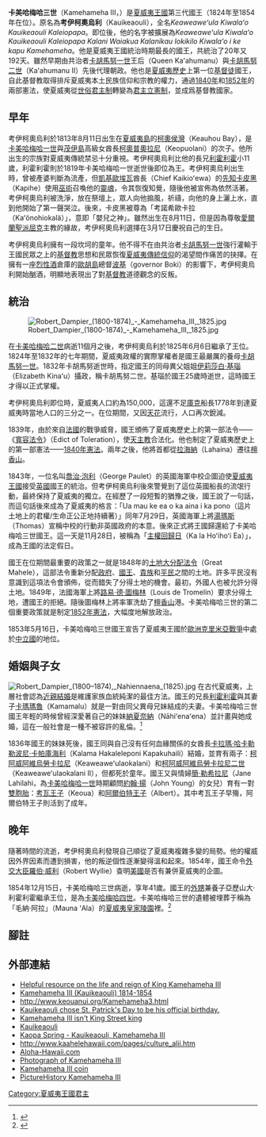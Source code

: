 {{noteTA
|1=zh-hans:圣帕特里克;zh-hk:聖博德;zh-tw:聖派屈克;
}}
{{Infobox monarch
| name               =卡美哈梅哈三世<br />Kamehameha III
| title              = [[夏威夷王國|夏威夷]][[夏威夷君主列表|國王]]
| image          =Kamehameha_III,_retouched_photo_by_J._J._Williams_(PP-97-7-011).jpg         
| caption            =卡美哈梅哈三世
| reign              =1825年6月6日—1854年12月15日 
| coronation         = 
| investiture        =
| full name          =Keaweaweʻula Kiwalaʻo Kauikeaouli Kaleiopapa Kalani Waiakua Kalanikau Iokikilo Kiwalaʻo i ke kapu Kamehameha
| birth_date         =1813年8月11日
| birth_place        =[[夏威夷島|夏威夷島]]{{link-en|科纳区 (夏威夷)|Kona District, Hawaii|科纳}}北部的{{link-en|凯乌渥海湾|Keauhou Bay}}
| death_date         =1854年12月15日
| death_place        =[[File:Flag_of_Hawaii.svg|20px]] [[夏威夷王国|夏威夷王国]][[檀香山|檀香山]][[伊奥拉尼宫|Hoihoikeea]]
| burial_date        = 
| burial_place       ={{link-en|夏威夷皇家陵园|Mauna ʻAla Royal Mausoleum}}
| predecessor        =[[卡美哈梅哈二世|卡美哈梅哈二世]]
| successor          =[[卡美哈梅哈四世|卡美哈梅哈四世]] 
| queen              =Kalama王后
| consort            = 
| spouse             =
| spouse 1            =
| spouse 2             =
| spouse 3           =
| spouse 4           =
| spouse 5           =
| spouse 6           =
| spouse 7           =
| offspring          = 
| royal house        =[[卡美哈梅哈家族|卡美哈梅哈家族]] 
| dynasty            = 
| father             =[[卡美哈梅哈一世|卡美哈梅哈一世]]
| mother             =Keōpūolani
| children           =Keaweaweʻulaokalani I 公主<br />Keaweaweʻulaokalani II 公主<br />Albert Kunuiakea
| religion           =
| signature          =Kamehameha III 1839 signature.svg
}}
'''卡美哈梅哈三世'''（Kamehameha III，{{bd|1813年|8月11日|1854年|12月15日|catIdx=K}}）是[[夏威夷王國|夏威夷王國]]第三代國王（1824年至1854年在位）。原名為'''考伊柯奧烏利'''（Kauikeaouli），全名''Keaweaweʻula Kiwalaʻo Kauikeaouli Kaleiopapa''。即位後，他的名字被擴展為''Keaweaweʻula Kiwalaʻo Kauikeaouli Kaleiopapa Kalani Waiakua Kalanikau Iokikilo Kiwalaʻo i ke kapu Kamehameha''。他是夏威夷王國統治時期最長的國王，共統治了20年又192天。雖然早期由共治者[[卡胡馬努一世|卡胡馬努一世]]王后（Queen Kaʻahumanu）與[[卡胡馬努二世|卡胡馬努二世]]（Kaʻahumanu II）先後代理朝政。他也是[[夏威夷歷史|夏威夷歷史]]上第一位[[基督徒|基督徒]]國王，自此基督教取得排斥夏威夷本土民族信仰和宗教的權力，通過[[夏威夷1840年憲法|1840年]]和[[夏威夷1852年憲法|1852年]]的兩部憲法，使夏威夷從[[世俗君主制|世俗君主制]]轉變為[[君主立憲制|君主立憲制]]，並成爲基督教國家。

==早年==
考伊柯奧烏利於1813年8月11日出生在[[夏威夷島|夏威夷島]]的[[柯奧侯灣|柯奧侯灣]]（Keauhou Bay），是[[卡美哈梅哈一世|卡美哈梅哈一世]]與[[茂伊島|茂伊島]]高級女酋長[[柯奧普奧拉尼|柯奧普奧拉尼]]（Keopuolani）的次子。他所出生的宗族對夏威夷傳統禁忌十分重視。考伊柯奧烏利比他的長兄[[卡美哈梅哈二世|利霍利霍]]小11歲，利霍利霍則於1819年卡美哈梅哈一世逝世後即位為王。考伊柯奧烏利出生時，曾被產婆判斷為流產，但[[凱基歐埃瓦|凱基歐埃瓦]]酋長（Chief Kaikioʻewa）的[[先知|先知]][[卡皮黑|卡皮黑]]（Kapihe）使用[[巫術|巫術]]召喚他的[[靈魂|靈魂]]，令其恢復知覺，隨後他被宣佈為依然活著。考伊柯奧烏利被洗淨，放在祭壇上，眾人向他搧風，祈禱，向他的身上灑上水，直到他開始了第一聲哭泣。後來，卡皮黑被尊為「考諾希歐卡拉（Kaʻönohiokalä）」，意即「嬰兒之神」。雖然出生在8月11日，但是因為尊敬[[愛爾蘭|愛爾蘭]][[聖派屈克|聖派屈克]]主教的緣故，考伊柯奧烏利選擇在3月17日慶祝自己的生日。

考伊柯奧烏利擁有一段坎坷的童年。他不得不在由共治者[[卡胡馬努一世|卡胡馬努一世]]強行灌輸于王國民眾之上的[[基督教|基督教]]思想和民眾恢復[[夏威夷傳統信仰|夏威夷傳統信仰]]的渴望間作痛苦的抉擇。在擁有一座[[烈性酒|烈性酒]]倉庫的[[歐胡島|歐胡島]]總督[[波基|波基]]（governor Boki）的影響下，考伊柯奧烏利開始酗酒，明顯地表現出了對[[基督教|基督教]]道德觀念的反叛。
==統治==
[[File:Robert_Dampier_(1800-1874)_-_Kamehameha_III,_1825.jpg|thumb]]

在[[卡美哈梅哈二世|卡美哈梅哈二世]]病逝11個月之後，考伊柯奧烏利於1825年6月6日繼承了王位。1824年至1832年的七年期間，夏威夷政權的實際掌權者是國王最嚴厲的養母[[卡胡馬努一世|卡胡馬努一世]]。1832年卡胡馬努逝世時，指定國王的同母異父姐姐[[伊莉莎白·基瑙|伊莉莎白·基瑙]]（Elizabeth Kinaʻu）攝政，稱卡胡馬努二世。基瑙於國王25歲時逝世，這時國王才得以正式掌權。

考伊柯奧烏利即位時，夏威夷人口約為150,000，這還不足[[庫克|庫克]]船長1778年到達夏威夷時當地人口的三分之一。在位期間，又因[[天花|天花]]流行，人口再次銳減。

1839年，由於來自[[法國|法國]]的戰爭威脅，國王頒佈了夏威夷歷史上的第一部法令——《[[寬容法令|寬容法令]]》（Edict of Toleration），使[[天主教|天主教]]合法化。他也制定了夏威夷歷史上的第一部憲法——[[夏威夷1840年憲法|1840年憲法]]。兩年之後，他將首都從[[拉海納|拉海納]]（Lahaina）遷往[[檀香山|檀香山]]。

1843年，一位名叫[[喬治·泡利|喬治·泡利]]（George Paulet）的英國海軍中校企圖迫使[[夏威夷王國|夏威夷王國]]接受[[英國|英國]]國王的統治。但考伊柯奧烏利後來警覺到了這位英國船長的流氓行動，最終保持了夏威夷的獨立。在經歷了一段短暫的猶豫之後，國王說了一句話，而這句話後來成為了夏威夷的格言：「Ua mau ke ea o ka aina i ka pono（這片土地上的君權/生命正公正地持續著）」同年7月29日，英國海軍上將[[湯瑪斯|湯瑪斯]]（Thomas）宣稱中校的行動非英國政府的本意。後來正式將王國歸還給了卡美哈梅哈三世國王。這一天是11月28日，被稱為「[[主權回歸日|主權回歸日]]（Ka la Hoʻihoʻi Ea）」，成為王國的法定假日。

國王在位期間最重要的政策之一就是1848年的[[土地大分配法令|土地大分配法令]]（Great Mahele），這部法令重新分配[[政府|政府]]、[[國王|國王]]、[[貴族|貴族]]和[[平民|平民]]之間的土地。許多平民沒有意識到這項法令會頒佈，從而錯失了分得土地的機會。最初，外國人也被允許分得土地。1849年，法國海軍上將[[路易·德·圖梅林|路易·德·圖梅林]]（Louis de Tromelin）要求分得土地，遭國王的拒絕。隨後圖梅林上將率軍洗劫了[[檀香山|檀香山]]港。卡美哈梅哈三世的第二個重要政策就是制定[[夏威夷1852年憲法|1852年憲法]]，大幅度地解放政治。

1853年5月16日，卡美哈梅哈三世國王宣告了夏威夷王國於[[歐洲|歐洲]][[克里米亞戰爭|克里米亞戰爭]]中處於[[中立國|中立國]]的地位。
==婚姻與子女==
[[File:Robert_Dampier_(1800–1874),_Nahiennaena_(1825).jpg|thumb]]
在古代夏威夷，上層社會認為[[近親結婚|近親結婚]]是維護家族血統純潔的最佳方法。國王的兄長[[卡美哈梅哈二世|利霍利霍]]與其妻子[[卡瑪瑪魯|卡瑪瑪魯]]（Kamamalu）就是一對由同父異母兄妹結成的夫妻。卡美哈梅哈三世國王年輕的時候曾經深愛著自己的妹妹[[納夏奈納|納夏奈納]]（Nāhiʻenaʻena）並計畫與她成婚，這在一般社會是一種不被容許的亂倫。<ref name="hjh69">{{cite web |url= http://hdl.handle.net/10524/247 |title= Princess Nahienaena |work= Hawaiian Journal of History |publisher=Hawaii Historical Society |volume= 3 |author= Marjorie Sinclair |date= 1969  |pages= 3–30 |accessdate=2009-12-30 }}</ref>

1836年國王的妹妹死後，國王同與自己沒有任何血緣關係的女酋長[[卡拉瑪·哈卡勒勒波尼·卡帕庫海利|卡拉瑪·哈卡勒勒波尼·卡帕庫海利]]（Kalama Hakaleleponi Kapakuhaili）結婚，並育有兩子：[[柯阿威阿維烏勞卡拉尼|柯阿威阿維烏勞卡拉尼]]（Keaweaweʻulaokalani）和[[柯阿威阿維烏勞卡拉尼二世|柯阿威阿維烏勞卡拉尼二世]]（Keaweaweʻulaokalani II），但都死於童年。國王又與情婦[[簡·勒希拉尼|簡·勒希拉尼]]（Jane Lahilahi，為[[卡美哈梅哈一世|卡美哈梅哈一世]]時期顧問[[約翰·揚|約翰·揚]]（John Young）的女兒）育有一對[[雙胞胎|雙胞胎]]：[[考瓦王子|考瓦王子]]（Keoua）和[[阿爾伯特王子|阿爾伯特王子]]（Albert）。其中考瓦王子早殤，阿爾伯特王子則活到了成年。
==晚年==
隨著時間的流逝，考伊柯奧烏利發現自己順從了夏威夷複雜多變的局勢。他的權威因外界因素而遭到損害，他的叛逆個性逐漸變得溫和起來。1854年，國王命令[[外交大臣|外交大臣]][[羅伯·威利|羅伯·威利]]（Robert Wyllie）查明[[美國|美國]]是否有兼併夏威夷的企圖。

1854年12月15日，卡美哈梅哈三世病逝，享年41歲。國王的[[外甥|外甥]]兼養子亞歷山大·利霍利霍繼承王位，是為[[卡美哈梅哈四世|卡美哈梅哈四世]]。卡美哈梅哈三世的遺體被埋葬于稱為「毛納·阿拉」（Mauna ʻAla）的[[夏威夷皇家陵園|夏威夷皇家陵園]]裡。<ref>{{findagrave|10957| King Kauikeaouli Kamehameha }}</ref>

==腳註==
{{reflist}}
== 外部連結 ==
{{commons category|Kamehameha III}}
*[https://web.archive.org/web/20101224204152/http://www.aloha-hawaii.com/hawaii/kamehameha%20iii/ Helpful resource on the life and reign of King Kamehameha III]
*[http://www.hawaiihistory.com/index.cfm?fuseaction=ig.page&PageID=400 Kamehameha III (Kauikeaouli) 1814-1854] {{Wayback|url=http://www.hawaiihistory.com/index.cfm?fuseaction=ig.page&PageID=400 |date=20160311140330 }}
*http://www.keouanui.org/Kamehameha3.html {{Wayback|url=http://www.keouanui.org/Kamehameha3.html |date=20170804132615 }}
*[http://www.angelfire.com/hi2/hawaiiansovereignty/kauikeaoulistpatricksday.html Kauikeaouli chose St. Patrick's Day to be his official birthday.] {{Wayback|url=http://www.angelfire.com/hi2/hawaiiansovereignty/kauikeaoulistpatricksday.html |date=20200804083135 }}
*[http://starbulletin.com/2007/03/08/features/memminger.html Kamehameha III isn't King Street king] {{Wayback|url=http://starbulletin.com/2007/03/08/features/memminger.html |date=20070314111710 }}
*[http://www.kalena.com/huapala/Kauikeaolani.html Kauikeaouli] {{Wayback|url=http://www.kalena.com/huapala/Kauikeaolani.html |date=20190508172123 }}
*[https://web.archive.org/web/20090829111003/http://www.huliheepalace.org/history_kamehameha3.htm Ka{{okina}}opa Spring - Kauikeaouli, Kamehameha III]
*http://www.kaahelehawaii.com/pages/culture_alii.htm {{Wayback|url=http://www.kaahelehawaii.com/pages/culture_alii.htm |date=20160305050153 }}
*[http://www.aloha-hawaii.com/hawaii/kamehameha+iii/ Aloha-Hawaii.com]{{Wayback|url=http://www.aloha-hawaii.com/hawaii/kamehameha+iii/ |date=20101224204152 }}
*[https://web.archive.org/web/20090829142721/http://2k.si.edu/2ksearch/Low_Artifacts.asp?ObjectData_Action=Find%28%27ID%27%2C%27r717%27%29 Photograph of Kamehameha III]
*[https://web.archive.org/web/20081217232743/http://www.maltergalleries.com/archives/auction01/Auction79/Lot373.jpg Kamehameha III coin]
*[https://web.archive.org/web/20080706201411/http://www.picturehistory.com/product/id/9411 PictureHistory Kamehameha III]

{{start}}
{{s-bef|before=[[卡美哈梅哈二世|卡美哈梅哈二世]]|rows=1}}
{{s-ttl|title=[[夏威夷王國|夏威夷]]國王|years=1824年6月6日—1854年12月15日}}
{{s-aft|after=[[卡美哈梅哈四世|卡美哈梅哈四世]]}}
{{end}}

{{夏威夷君主}}
{{Authority control}}
[[Category:夏威夷王國君主|Category:夏威夷王國君主]]